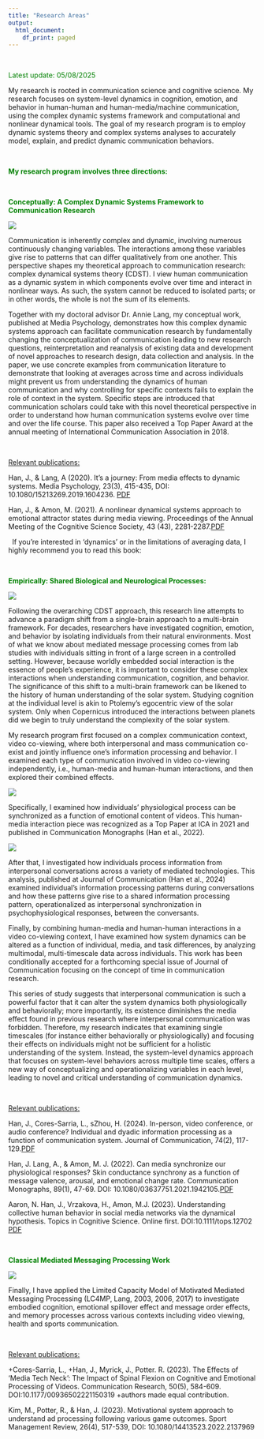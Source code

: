 ---
title: "Research Areas"
output:
  html_document:
    df_print: paged
---

&nbsp;
&nbsp;

<font color="green">Latest update: 05/08/2025</font>

My research is rooted in communication science and cognitive science. My research focuses on system-level dynamics in cognition, emotion, and behavior in human-human and human-media/machine communication, using the complex dynamic systems framework and computational and nonlinear dynamical tools. 
The goal of my research program is to employ dynamic systems theory and complex systems analyses to accurately model, explain, and predict dynamic communication behaviors.  

&nbsp;
&nbsp;

<font color="green">**My research program involves three directions:**</font>

&nbsp;
&nbsp;

<font color="green">**Conceptually: A Complex Dynamic Systems Framework to Communication Research**</font>

![](images/masa2.png)

Communication is inherently complex and dynamic, involving numerous continuously changing variables. The interactions among these variables give rise to patterns that can differ qualitatively from one another. This perspective shapes my theoretical approach to communication research: complex dynamical systems theory (CDST). I view human communication as a dynamic system in which components evolve over time and interact in nonlinear ways. As such, the system cannot be reduced to isolated parts; or in other words, the whole is not the sum of its elements.

Together with my doctoral advisor Dr. Annie Lang, my conceptual work, published at Media Psychology, demonstrates how this complex dynamic systems approach can facilitate communication research by fundamentally changing the conceptualization of communication leading to new research questions, reinterpretation and reanalysis of existing data and development of novel approaches to research design, data collection and analysis. In the paper, we use concrete examples from communication literature to demonstrate that looking at averages across time and across individuals might prevent us from understanding the dynamics of human communication and why controlling for specific contexts fails to explain the role of context in the system. Specific steps are introduced that communication scholars could take with this novel theoretical perspective in order to understand how human communication systems evolve over time and over the life course. This paper also received a Top Paper Award at the annual meeting of International Communication Association in 2018.

&nbsp;

<u>Relevant publications:</u>

Han, J., & Lang, A (2020). It’s a journey: From media effects to dynamic systems. Media Psychology, 23(3), 415-435, DOI: 10.1080/15213269.2019.1604236. [PDF](publications/Lombard & Xu 2021 Social Responses to Media Technologies in the 21st Century_ The M.pdf)

Han, J., & Amon, M. (2021). A nonlinear dynamical systems approach to emotional attractor states during media viewing. Proceedings of the Annual Meeting of the Cognitive Science Society, 43 (43), 2281-2287.[PDF](publications/Xu 2019 Robot alpha.pdf)

&nbsp;
If you’re interested in ‘dynamics’ or in the limitations of averaging data, I highly recommend you to read this book:

&nbsp;
&nbsp;

<font color="green">**Empirically: Shared Biological and Neurological Processes:**</font>

![](images/JCMC.png)

Following the overarching CDST approach, this research line attempts to advance a paradigm shift from a single-brain approach to a multi-brain framework. For decades, researchers have investigated cognition, emotion, and behavior by isolating individuals from their natural environments. Most of what we know about mediated message processing comes from lab studies with individuals sitting in front of a large screen in a controlled setting. However, because worldly embedded social interaction is the essence of people’s experience, it is important to consider these complex interactions when understanding communication, cognition, and behavior. The significance of this shift to a multi-brain framework can be likened to the history of human understanding of the solar system. Studying cognition at the individual level is akin to Ptolemy’s egocentric view of the solar system. Only when Copernicus introduced the interactions between planets did we begin to truly understand the complexity of the solar system.

My research program first focused on a complex communication context, video co-viewing, where both interpersonal and mass communication co-exist and jointly influence one’s information processing and behavior. I examined each type of communication involved in video co-viewing independently, i.e., human-media and human-human interactions, and then explored their combined effects. 

 
![](images/SIDEme.png)

Specifically, I examined how individuals’ physiological process can be synchronized as a function of emotional content of videos. This human-media interaction piece was recognized as a Top Paper at ICA in 2021 and published in Communication Monographs (Han et al., 2022). 

![](images/SIDEme.png)

After that, I investigated how individuals process information from interpersonal conversations across a variety of mediated technologies. This analysis, published at Journal of Communication (Han et al., 2024) examined individual’s information processing patterns during conversations and how these patterns give rise to a shared information processing pattern, operationalized as interpersonal synchronization in psychophysiological responses, between the conversants. 

Finally, by combining human-media and human-human interactions in a video co-viewing context, I have examined how system dynamics can be altered as a function of individual, media, and task differences, by analyzing multimodal, multi-timescale data across individuals. This work has been conditionally accepted for a forthcoming special issue of Journal of Communication focusing on the concept of time in communication research. 

This series of study suggests that interpersonal communication is such a powerful factor that it can alter the system dynamics both physiologically and behaviorally; more importantly, its existence diminishes the media effect found in previous research where interpersonal communication was forbidden. Therefore, my research indicates that examining single timescales (for instance either behaviorally or physiologically) and focusing their effects on individuals might not be sufficient for a holistic understanding of the system. Instead, the system-level dynamics approach that focuses on system-level behaviors across multiple time scales, offers a new way of conceptualizing and operationalizing variables in each level, leading to novel and critical understanding of communication dynamics.

&nbsp;

<u>Relevant publications:</u>

Han, J., Cores-Sarria, L., sZhou, H. (2024). In-person, video conference, or audio conference? Individual and dyadic information processing as a function of communication system. Journal of Communication, 74(2), 117-129.[PDF](publications/Xu_Lombard_Persuasive computing.pdf)

Han, J. Lang, A., & Amon, M. J. (2022). Can media synchronize our physiological responses? Skin conductance synchrony as a function of message valence, arousal, and emotional change rate. Communication Monographs, 89(1), 47-69. DOI: 10.1080/03637751.2021.1942105.[PDF](publications/Xu_Lombard_Persuasive computing.pdf)

Aaron, N. Han, J., Vrzakova, H., Amon, M.J. (2023). Understanding collective human behavior in social media networks via the dynamical hypothesis. Topics in Cognitive Science. Online first.  DOI:10.1111/tops.12702
[PDF](publications/Xu_Lombard_Persuasive computing.pdf)

&nbsp;
&nbsp;

<font color="green">**Classical Mediated Messaging Processing Work**</font>

![](images/location.png)

Finally, I have applied the Limited Capacity Model of Motivated Mediated Messaging Processing (LC4MP, Lang, 2003, 2006, 2017) to investigate embodied cognition, emotional spillover effect and message order effects, and memory processes across various contexts including video viewing, health and sports communication. 

&nbsp;

<u>Relevant publications:</u>

+Cores-Sarria, L., +Han, J., Myrick, J., Potter. R. (2023). The Effects of ‘Media Tech Neck’: 
The Impact of Spinal Flexion on Cognitive and Emotional Processing of Videos. Communication Research, 50(5), 584-609.  DOI:10.1177/00936502221150319
+authors made equal contribution. 

Kim, M., Potter, R., & Han, J. (2023). Motivational system approach to understand ad processing following various game outcomes. Sport Management Review, 26(4), 517-539, DOI: 10.1080/14413523.2022.2137969 
